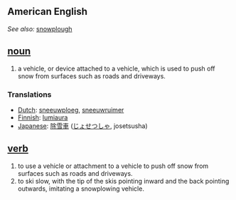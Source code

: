 == American English ==
''See also:'' [[snowplough]]

== [[noun]] ==
#a vehicle, or device attached to a vehicle, which is used to push off snow from surfaces such as roads and driveways.

=== Translations ===
*[[Dutch]]: [[sneeuwploeg]], [[sneeuwruimer]]
*[[Finnish]]: [[lumiaura]]
*[[Japanese]]: [[除雪車]] ([[じょせつしゃ]], josetsusha)

== [[verb]] ==
#to use a vehicle or attachment to a vehicle to push off snow from surfaces such as roads and driveways.
#to ski slow, with the tip of the skis pointing inward and the back pointing outwards, imitating a snowplowing vehicle.